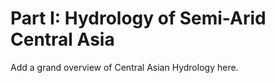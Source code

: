 # Part I: Hydrology of Semi-Arid Central Asia {#sec-hydrology-of-central-asia}

Add a grand overview of Central Asian Hydrology here.
